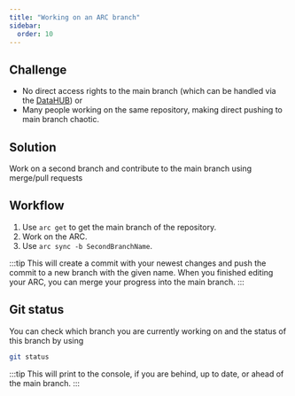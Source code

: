 ```yaml
---
title: "Working on an ARC branch"
sidebar:
  order: 10
---
```


## Challenge

- No direct access rights to the main branch (which can be handled via the [DataHUB](/nfdi4plants.knowledgebase/datahub)) or 
- Many people working on the same repository, making direct pushing to main branch chaotic.

## Solution

Work on a second branch and contribute to the main branch using merge/pull requests

## Workflow

1. Use `arc get` to get the main branch of the repository.
2. Work on the ARC.
3. Use `arc sync -b SecondBranchName`.

:::tip
This will create a commit with your newest changes and push the commit to a new branch with the given name. When you finished editing your ARC, you can merge your progress into the main branch.
:::

## Git status

You can check which branch you are currently working on and the status of this branch by using

```bash
git status
```

:::tip
This will print to the console, if you are behind, up to date, or ahead of the main branch.
:::